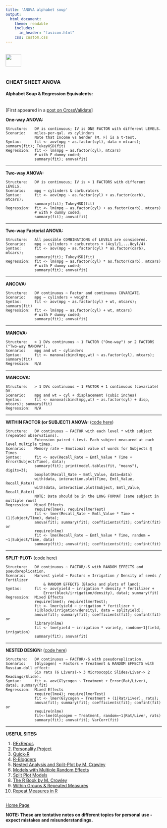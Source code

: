 ```yaml
---
title: 'ANOVA alphabet soup'
output: 
  html_document:
    theme: readable
    includes:
      in_header: "favicon.html" 
    css: custom.css
---
```


<br>
<a href="http://rinterested.github.io/statistics/index.html">
<img HEIGHT="40" WIDTH="50" src="logo.PNG"></a>
<br><br>


### CHEAT SHEET ANOVA
#### Alphabet Soup & Regression Equivalents:

<br>
[First appeared in a [post on CrossValidate](http://stats.stackexchange.com/q/168462/67822)]
<br>


**One-way ANOVA:**

    Structure:   DV is continuous; IV is ONE FACTOR with different LEVELS.
    Scenario:    miles-per-gal. vs cylinders
                 Note that Income vs Gender (M, F) is a t-test.
    Syntax:      fit <- aov(mpg ~ as.factor(cyl), data = mtcars); summary(fit); TukeyHSD(fit)
    Regression:  fit <- lm(mpg ~ as.factor(cyl), mtcars) 
                 # with F dummy coded;
                 summary(fit); anova(fit)


----------


 
**Two-way ANOVA:**

    Structure:   DV is continuous; IV is > 1 FACTORS with different LEVELS.
    Scenario:    mpg ~ cylinders & carburators
    Syntax:      fit <- aov(mpg ~ as.factor(cyl) + as.factor(carb), mtcars); 
                 summary(fit); TukeyHSD(fit)
    Regression:  fit <- lm(mpg ~ as.factor(cyl) + as.factor(carb), mtcars) 
                 # with F dummy coded; 
                 summary(fit); anova(fit)


----------


**Two-way Factorial ANOVA:**

    Structure:   All possible COMBINATIONS of LEVELS are considered.
    Scenario:    mpg ~ cylinders + carburetors + (4cyl/1,...8cyl/4)
    Syntax:      fit <- aov(mpg ~ as.factor(cyl) * as.factor(carb), mtcars); 
                 summary(fit); TukeyHSD(fit)
    Regression:  fit <- lm(mpg ~ as.factor(cyl) * as.factor(carb), mtcars) 
                 # with F dummy coded; 
                 summary(fit); anova(fit)


----------


**ANCOVA:**

    Structure:   DV continuous ~ Factor and continuous COVARIATE.
    Scenario:    mpg ~ cylinders + weight
    Syntax:      fit <- aov(mpg ~ as.factor(cyl) + wt, mtcars); summary(fit)
    Regression:  fit <- lm(mpg ~ as.factor(cyl) + wt, mtcars) 
                 # with F dummy coded; 
                 summary(fit); anova(fit)


----------


**MANOVA:**

    Structure:   > 1 DVs continuous ~ 1 FACTOR ("One-way") or 2 FACTORS ("Two-way MANOVA").
    Scenario:    mpg and wt ~ cylinders
    Syntax:      fit <- manova(cbind(mpg,wt) ~ as.factor(cyl), mtcars); summary(fit)
    Regression:  N/A


----------


**MANCOVA:**

    Structure:   > 1 DVs continuous ~ 1 FACTOR + 1 continuous (covariate) DV.
    Scenario:    mpg and wt ~ cyl + displacement (cubic inches)
    Syntax:      fit <- manova(cbind(mpg,wt) ~ as.factor(cyl) + disp, mtcars); summary(fit)
    Regression:  N/A


----------


**WITHIN FACTOR (or SUBJECT) ANOVA:** ([code here][4])

    Structure:   DV continuous ~ FACTOR with each level * with subject (repeated observations).
                 Extension paired t-test. Each subject measured at each level multiple times. 
    Scenario:    Memory rate ~ Emotional value of words for Subjects @ Times
    Syntax:      fit <- aov(Recall_Rate ~ Emtl_Value * Time + Error(Subject/Time), data); 
                 summary(fit); print(model.tables(fit, "means"), digits=3);
                 boxplot(Recall_Rate ~ Emtl_Value, data=data)
                 with(data, interaction.plot(Time, Emtl_Value, Recall_Rate))
                 with(data, interaction.plot(Subject, Emtl_Value, Recall_Rate))
                 NOTE: Data should be in the LONG FORMAT (same subject in multiple rows)
    Regression:  Mixed Effects
                 require(lme4); require(lmerTest)
                 fit <- lmer(Recall_Rate ~ Emtl_Value * Time + (1|Subject/Time), data); 
                 anova(fit); summary(fit); coefficients(fit); confint(fit) 
    or
                 require(nlme)
                 fit <- lme(Recall_Rate ~ Emtl_Value * Time, random = ~1|Subject/Time, data)
                 summary(fit); anova(fit); coefficients(fit); confint(fit)

----------


**SPLIT-PLOT:** ([code here][5])

    Structure:   DV continuous ~ FACTOR/-S with RANDOM EFFECTS and pseudoreplication.
    Scenario:    Harvest yield ~ Factors = Irrigation / Density of seeds / Fertilizer 
                     & RANDOM EFFECTS (Blocks and plots of land): 
    Syntax:      fit <- aov(yield ~ irrigation * density * fertilizer + 
                     Error(block/irrigation/density), data); summary(fit)
    Regression:  Mixed Effects
                 require(lme4); require(lmerTest); 
                 fit <- lmer(yield ~ irrigation * fertilizer + 
                 (1|block/irrigation/density), data = splityield); 
                 anova(fit); summary(fit); coefficients(fit); confint(fit)
    or
                 library(nlme)
                 fit <- lme(yield ~ irrigation * variety, random=~1|field, irrigation)
                 summary(fit); anova(fit)

----------


**NESTED DESIGN:** ([code here][12])

    Structure:   DV continuous ~ FACTOR/-S with pseudoreplication.
    Scenario:    [Glycogen] ~ Factors = Treatment & RANDOM EFFECTS with Russian-doll effect: 
                 Six rats (6 Livers)-> 3 Microscopic Slides/Liver-> 2 Readings/Slide). 
    Syntax:      fit <- aov(Glycogen ~ Treatment + Error(Rat/Liver), data); summary(fit)
    Regression:  Mixed Effects
                 require(lme4); require(lmerTest)
                 fit <- lmer(Glycogen ~ Treatment + (1|Rat/Liver), rats); 
                 anova(fit); summary(fit); coefficients(fit); confint(fit)
    or
                 require(nlme)
                 fit<-lme(Glycogen ~ Treatment, random=~1|Rat/Liver, rats)
                 summary(fit); anova(fit); VarCorr(fit)

----------


**USEFUL SITES:**

1. [RExRepos][6]
2. [Personality Project][7]
3. [Quick-R][8]
4. [R-Bloggers][9]
5. [Nested Analysis and Split-Plot by M. Crawley][10]
6. [Models with Multiple Random Effects][11]
7. [Split Plot Models][14]
8. [The R Book by M. Crowley][15]
9. [Within Groups & Repeated Measures][16]
10. [Repeat Measures in R][17]



  [1]: http://stats.stackexchange.com/a/59048/67822
  [2]: http://stats.stackexchange.com/questions/555/why-is-anova-taught-used-as-if-it-is-a-different-research-methodology-compared?lq=1
  [3]: http://stats.stackexchange.com/q/13166/67822
  [4]: https://github.com/RInterested/ANOVA/blob/master/WITHIN%20SUBJECTS%20ANOVA
  [5]:
https://github.com/RInterested/ANOVA/blob/master/SPLIT%20PLOT
  [6]: http://www.uni-kiel.de/psychologie/rexrepos/posts/anovaMixed.html
  [7]: http://www.personality-project.org/r/r.anova.html
  [8]: http://www.statmethods.net/stats/anova.html
  [9]: http://www.r-bloggers.com/quick-and-dirty-notes-on-general-linear-mix-models/
  [10]: http://www3.imperial.ac.uk/portal/pls/portallive/docs/1/1171923.PDF
  [11]:
http://lme4.r-forge.r-project.org/book/Ch2.pdf
  [12]:
https://github.com/RInterested/ANOVA/blob/master/NESTED

  [14]:
http://www.maths.bath.ac.uk/~jjf23/mixchange/split.html

  [15]:
http://www.kharms.biology.lsu.edu/CrawleyMJ_TheRBook.pdf

  [16]:
http://statistics.ats.ucla.edu/stat/r/seminars/Repeated_Measures/repeated_measures.htm

  [17]:
http://www.psych.upenn.edu/~baron/rpsych/rpsych.html#htoc52


---
<a href="http://rinterested.github.io/statistics/index.html">Home Page</a>

**NOTE: These are tentative notes on different topics for personal use - expect mistakes and misunderstandings.**